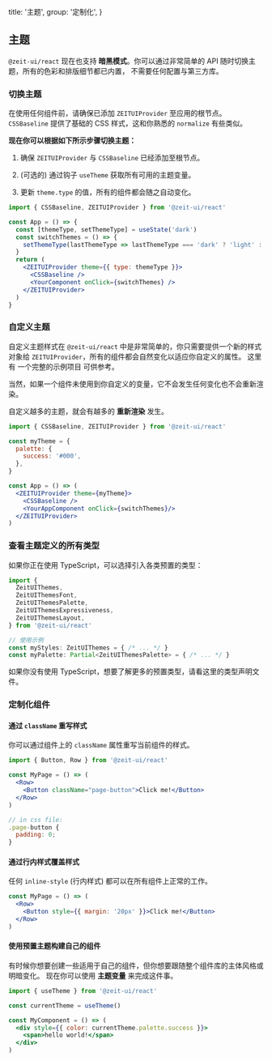 
  title: '主题',
  group: '定制化',
}

## 主题

`@zeit-ui/react` 现在也支持 **暗黑模式**。你可以通过非常简单的 API 随时切换主题，所有的色彩和排版细节都已内置，
不需要任何配置与第三方库。

<Spacer y={2} />

### 切换主题

<Note>在使用任何组件前，请确保已添加 <Code>ZEITUIProvider</Code> 至应用的根节点。</Note>
<Spacer y={0.5} />
<Note type="success"><Code>CSSBaseline</Code> 提供了基础的 CSS 样式，这和你熟悉的 <Code>normalize</Code> 有些类似。</Note>
<Spacer y={1} />

**现在你可以根据如下所示步骤切换主题：**

  1. 确保 `ZEITUIProvider` 与 `CSSBaseline` 已经添加至根节点。

  2. (可选的) 通过钩子 `useTheme` 获取所有可用的主题变量。

  3. 更新 `theme.type` 的值，所有的组件都会随之自动变化。

```jsx
import { CSSBaseline, ZEITUIProvider } from '@zeit-ui/react'

const App = () => {
  const [themeType, setThemeType] = useState('dark')
  const switchThemes = () => {
    setThemeType(lastThemeType => lastThemeType === 'dark' ? 'light' : 'dark')
  }
  return (
    <ZEITUIProvider theme={{ type: themeType }}>
      <CSSBaseline />
      <YourComponent onClick={switchThemes} />
    </ZEITUIProvider>
  )
}
```

<Spacer y={3} />

### 自定义主题

自定义主题样式在 `@zeit-ui/react` 中是非常简单的，你只需要提供一个新的样式对象给 `ZEITUIProvider`，所有的组件都会自然变化以适应你自定义的属性。
这里有 <Link target="_blank" pure color href="https://github.com/zeit-ui/react/tree/master/examples/custom-themes">一个完整的示例项目</Link> 可供参考。


当然，如果一个组件未使用到你自定义的变量，它不会发生任何变化也不会重新渲染。

<Spacer y={1} />
<Note type="warning">自定义越多的主题，就会有越多的 <b>重新渲染</b> 发生。</Note>

```jsx
import { CSSBaseline, ZEITUIProvider } from '@zeit-ui/react'

const myTheme = {
  palette: {
    success: '#000',
  },
}

const App = () => (
  <ZEITUIProvider theme={myTheme}>
    <CSSBaseline />
    <YourAppComponent onClick={switchThemes}/>
  </ZEITUIProvider>
)
```

<Spacer y={3} />

### 查看主题定义的所有类型

如果你正在使用 TypeScript，可以选择引入各类预置的类型：

```ts
import {
  ZeitUIThemes,
  ZeitUIThemesFont,
  ZeitUIThemesPalette,
  ZeitUIThemesExpressiveness,
  ZeitUIThemesLayout,
} from '@zeit-ui/react'

// 使用示例
const myStyles: ZeitUIThemes = { /* ... */ }
const myPalette: Partial<ZeitUIThemesPalette> = { /* ... */ }
```

如果你没有使用 TypeScript，想要了解更多的预置类型，请看<Link color target="_blank" pure href="https://github.com/zeit-ui/react/blob/master/components/styles/themes/index.ts">这里的类型声明文件</Link>。

<Spacer y={3} />

### 定制化组件

#### 通过 `className` 重写样式

你可以通过组件上的 `className` 属性重写当前组件的样式。

```jsx
import { Button, Row } from '@zeit-ui/react'

const MyPage = () => (
  <Row>
    <Button className="page-button">Click me!</Button>
  </Row>
)

// in css file:
.page-button {
  padding: 0;
}
```

<Spacer y={2} />

#### 通过行内样式覆盖样式

任何 `inline-style` (行内样式) 都可以在所有组件上正常的工作。

```jsx
const MyPage = () => (
  <Row>
    <Button style={{ margin: '20px' }}>Click me!</Button>
  </Row>
)
```

<Spacer y={2} />

#### 使用预置主题构建自己的组件

有时候你想要创建一些适用于自己的组件，但你想要跟随整个组件库的主体风格或明暗变化。
现在你可以使用 **主题变量** 来完成这件事。

```jsx
import { useTheme } from '@zeit-ui/react'

const currentTheme = useTheme()

const MyComponent = () => (
  <div style={{ color: currentTheme.palette.success }}>
    <span>hello world!</span>
  </div>
)
```


